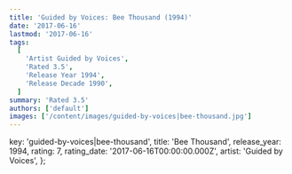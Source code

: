 ```yaml
---
title: 'Guided by Voices: Bee Thousand (1994)'
date: '2017-06-16'
lastmod: '2017-06-16'
tags:
  [
    'Artist Guided by Voices',
    'Rated 3.5',
    'Release Year 1994',
    'Release Decade 1990',
  ]
summary: 'Rated 3.5'
authors: ['default']
images: ['/content/images/guided-by-voices|bee-thousand.jpg']
---
```


  key: 'guided-by-voices|bee-thousand',
  title: 'Bee Thousand',
  release_year: 1994,
  rating: 7,
  rating_date: '2017-06-16T00:00:00.000Z',
  artist: 'Guided by Voices',
};

<MusicRating data={data} />
